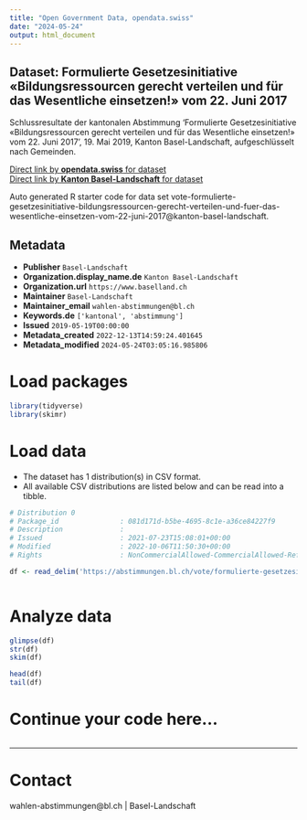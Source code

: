 ```yaml
---
title: "Open Government Data, opendata.swiss"
date: "2024-05-24"
output: html_document
---
```


## Dataset: Formulierte Gesetzesinitiative «Bildungsressourcen gerecht verteilen und für das Wesentliche einsetzen!» vom 22. Juni 2017

Schlussresultate der kantonalen Abstimmung 'Formulierte Gesetzesinitiative «Bildungsressourcen gerecht verteilen und für das Wesentliche einsetzen!» vom 22. Juni 2017', 19. Mai 2019, Kanton Basel-Landschaft, aufgeschlüsselt nach Gemeinden.

[Direct link by **opendata.swiss** for dataset](https://opendata.swiss/de/dataset/formulierte-gesetzesinitiative-bildungsressourcen-gerecht-verteilen-und-fur-das-wesentlich-2017)<br>
[Direct link by **Kanton Basel-Landschaft** for dataset](https://abstimmungen.bl.ch/vote/formulierte-gesetzesinitiative-bildungsressourcen-gerecht-verteilen-und-fuer-das-wesentliche-einsetzen-vom-22-juni-2017/data)

Auto generated R starter code for data set vote-formulierte-gesetzesinitiative-bildungsressourcen-gerecht-verteilen-und-fuer-das-wesentliche-einsetzen-vom-22-juni-2017@kanton-basel-landschaft.

## Metadata

- **Publisher** `Basel-Landschaft`
- **Organization.display_name.de** `Kanton Basel-Landschaft`
- **Organization.url** `https://www.baselland.ch`
- **Maintainer** `Basel-Landschaft`
- **Maintainer_email** `wahlen-abstimmungen@bl.ch`
- **Keywords.de** `['kantonal', 'abstimmung']`
- **Issued** `2019-05-19T00:00:00`
- **Metadata_created** `2022-12-13T14:59:24.401645`
- **Metadata_modified** `2024-05-24T03:05:16.985806`


# Load packages

```r

library(tidyverse)
library(skimr)

```

# Load data

-   The dataset has 1 distribution(s) in CSV format.
-   All available CSV distributions are listed below and can be read into a tibble.

```r

# Distribution 0
# Package_id               : 081d171d-b5be-4695-8c1e-a36ce84227f9
# Description              : 
# Issued                   : 2021-07-23T15:08:01+00:00
# Modified                 : 2022-10-06T11:50:30+00:00
# Rights                   : NonCommercialAllowed-CommercialAllowed-ReferenceRequired

df <- read_delim('https://abstimmungen.bl.ch/vote/formulierte-gesetzesinitiative-bildungsressourcen-gerecht-verteilen-und-fuer-das-wesentliche-einsetzen-vom-22-juni-2017/data-csv')



```

# Analyze data

```r

glimpse(df)
str(df)
skim(df)

head(df)
tail(df)

```

# Continue your code here...

```r

```

------------------------------------------------------------------------

# Contact

wahlen-abstimmungen@bl.ch | Basel-Landschaft
